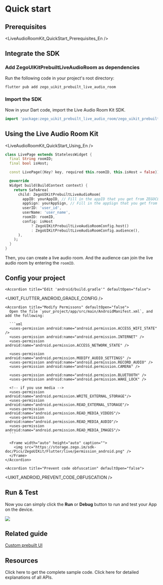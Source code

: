 
# Quick start

## Prerequisites

<LiveAudioRoomKit_QuickStart_Prerequisites_En />

## Integrate the SDK

### Add ZegoUIKitPrebuiltLiveAudioRoom as dependencies

Run the following code in your project's root directory: 

```dart
flutter pub add zego_uikit_prebuilt_live_audio_room
```

### Import the SDK

Now in your Dart code, import the Live Audio Room Kit SDK.

```dart
import 'package:zego_uikit_prebuilt_live_audio_room/zego_uikit_prebuilt_live_audio_room.dart';
```


## Using the Live Audio Room Kit


<LiveAudioRoomKit_QuickStart_Using_En />

```dart
class LivePage extends StatelessWidget {
  final String roomID;
  final bool isHost;

  const LivePage({Key? key, required this.roomID, this.isHost = false}) : super(key: key);

  @override
  Widget build(BuildContext context) {
    return SafeArea(
      child: ZegoUIKitPrebuiltLiveAudioRoom(
        appID: yourAppID, // Fill in the appID that you get from ZEGOCLOUD Admin Console.
        appSign: yourAppSign, // Fill in the appSign that you get from ZEGOCLOUD Admin Console.
        userID: 'user_id',
        userName: 'user_name',
        roomID: roomID,
        config: isHost
            ? ZegoUIKitPrebuiltLiveAudioRoomConfig.host()
            : ZegoUIKitPrebuiltLiveAudioRoomConfig.audience(),
      ),
    );
  }
}
```

Then, you can create a live audio room. And the audience can join the live audio room by entering the `roomID`.

## Config your project


<Tabs>
  <Tab title="Android">
    <Accordion title="Edit 'android/app/build.gradle'" defaultOpen="false">
<UIKIT_FLUTTER_ANDROID_APP_GRADLE_CONFIG />
    </Accordion>

    <Accordion title="Edit 'android/build.gradle'" defaultOpen="false">
<UIKIT_FLUTTER_ANDROID_GRADLE_CONFIG />
    </Accordion>

    <Accordion title="Modify Permissons" defaultOpen="false">
      Open the file `your_project/app/src/main/AndroidManifest.xml`, and add the following:

      ```xml
      <uses-permission android:name="android.permission.ACCESS_WIFI_STATE" />
      <uses-permission android:name="android.permission.INTERNET" />
      <uses-permission android:name="android.permission.ACCESS_NETWORK_STATE" />

      <uses-permission android:name="android.permission.MODIFY_AUDIO_SETTINGS" />
      <uses-permission android:name="android.permission.RECORD_AUDIO" />
      <uses-permission android:name="android.permission.CAMERA" />

      <uses-permission android:name="android.permission.BLUETOOTH" />
      <uses-permission android:name="android.permission.WAKE_LOCK" />

      <!-- if you use media -->
      <uses-permission android:name="android.permission.WRITE_EXTERNAL_STORAGE"/>
      <uses-permission android:name="android.permission.READ_EXTERNAL_STORAGE"/>
      <uses-permission android:name="android.permission.READ_MEDIA_VIDEOS"/>
      <uses-permission android:name="android.permission.READ_MEDIA_AUDIO"/>
      <uses-permission android:name="android.permission.READ_MEDIA_IMAGES"/>
      ```

      <Frame width="auto" height="auto" caption="">
        <img src="https://storage.zego.im/sdk-doc/Pics/ZegoUIKit/Flutter/live/permission_android.png" />
      </Frame>
    </Accordion>

    <Accordion title="Prevent code obfuscation" defaultOpen="false">
<UIKIT_ANDROID_PREVENT_CODE_OBFUSCATION />
    </Accordion>
  </Tab>

  <Tab title="iOS">
    <Accordion title="Modify Permissions" defaultOpen="false">
<UIKIT_IOS_PERMISSION_CONFIG_EN />
    </Accordion>
    <Accordion title="Disable Bitcode" defaultOpen="false">
<UIKIT_IOS_DISABLE_BITCODE_EN />
    </Accordion>
  </Tab>
</Tabs>


## Run & Test

Now you can simply click the **Run** or **Debug** button to run and test your App on the device.

<Frame width="auto" height="auto" caption="">
  <img src="https://storage.zego.im/sdk-doc/Pics/ZegoUIKit/Flutter/run_flutter_project.jpg" />
</Frame>

## Related guide

[Custom prebuilt UI](./03-Custom%20prebuilt%20features/01-Overview.mdx)

## Resources

<CardGroup cols={2}>
  <Card title="Sample code" href="https://github.com/ZEGOCLOUD/zego_uikit_prebuilt_live_audio_room_example_flutter" target="_blank">
    Click here to get the complete sample code.
  </Card>
  <Card title="API reference" href="https://pub.dev/documentation/zego_uikit_prebuilt_live_audio_room/latest/zego_uikit_prebuilt_live_audio_room/zego_uikit_prebuilt_live_audio_room-library.html" target="_blank">
    Click here for detailed explanations of all APIs.
  </Card>
</CardGroup>
